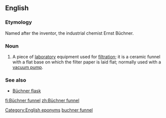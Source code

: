 ==English==
{{wikipedia}}
===Etymology===
Named after the inventor, the industrial chemist Ernst Büchner.
===Noun===
{{en-noun}}

#{{context|chemistry}} A piece of [[laboratory]] equipment used for [[filtration]]; it is a ceramic funnel with a flat base on which the filter paper is laid flat; normally used with a [[vacuum pump]].

===See also===
*[[Büchner flask]]

[[Category:English eponyms]]
[[Category:English terms spelled with Ü|buchner funnel]]

[[fi:Büchner funnel]]
[[zh:Büchner funnel]]